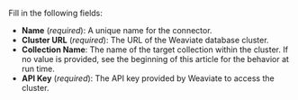 Fill in the following fields:

- **Name** (_required_): A unique name for the connector.
- **Cluster URL** (_required_): The URL of the Weaviate database cluster.
- **Collection Name**: The name of the target collection within the cluster. If no value is provided, see the beginning of this article 
  for the behavior at run time.
- **API Key** (_required_): The API key provided by Weaviate to access the cluster.